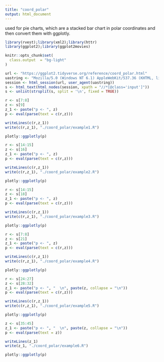 ```yaml
---
title: "coord_polar"
output: html_document
---
```


used for pie charts, which are a stacked bar chart in polar coordinates and then convert them with ggplotly.

```r
library(rvest);library(xml2);library(httr)
library(ggplot2);library(ggplot2movies)

knitr::opts_chunk$set(
  class.output  = "bg-light"
)
```

```r
url <- "https://ggplot2.tidyverse.org/reference/coord_polar.html"
uastring <- "Mozilla/5.0 (Windows NT 6.1) AppleWebKit/537.36 (KHTML, like Gecko) Chrome/88.0.4324.190 Safari/537.36"
session <- html_session(url, user_agent(uastring))
s <- html_text(html_nodes(session, xpath = "//*[@class='input']"))
s <- unlist(strsplit(s, split = '\n', fixed = TRUE))
```

```r
r <- s[7:8]
z <- s[9]
z_1 <- paste("p <- ", z)
p <- eval(parse(text = c(r,z)))
```

```r
writeLines(c(r,z_1))
write(c(r,z_1), "./coord_polar/example1.R")
```

```r
plotly::ggplotly(p)
```

```r
r <- s[14:15]
z <- s[16]
z_1 <- paste("p <- ", z)
p <- eval(parse(text = c(r,z)))
```

```r
writeLines(c(r,z_1))
write(c(r,z_1), "./coord_polar/example2.R")
```

```r
plotly::ggplotly(p)
```

```r
r <- s[14:15]
z <- s[18]
z_1 <- paste("p <- ", z)
p <- eval(parse(text = c(r,z)))
```

```r
writeLines(c(r,z_1))
write(c(r,z_1), "./coord_polar/example3.R")
```

```r
plotly::ggplotly(p)
```

```r
r <- s[7:8]
z <- s[21]
z_1 <- paste("p <- ", z)
p <- eval(parse(text = c(r,z)))
```

```r
writeLines(c(r,z_1))
write(c(r,z_1), "./coord_polar/example4.R")
```

```r
plotly::ggplotly(p)
```

```r
r <- s[24:27]
z <- s[28:32]
z_1 <- paste("p <- ", "  \n", paste(z, collapse = "\n"))
p <- eval(parse(text = c(r,z)))
```

```r
writeLines(c(r,z_1))
write(c(r,z_1), "./coord_polar/example5.R")
```

```r
plotly::ggplotly(p)
```

```r
z <- s[35:45]
z_1 <- paste("p <- ", "  \n", paste(z, collapse = "\n"))
p <- eval(parse(text = z))
```

```r
writeLines(z_1)
write(z_1, "./coord_polar/example6.R")
```

```r
plotly::ggplotly(p)
```


















